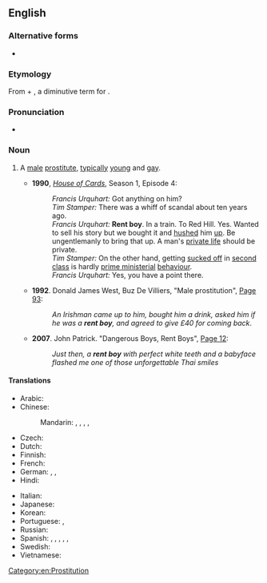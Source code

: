 {{also|rentboy}}

==English==

===Alternative forms===
* {{l|en|rentboy}}

===Etymology===
From {{m|en|rent||to [[lease]], [[let out]]}} + {{m|en|boy}}, a diminutive term for {{m|en|man}}.

===Pronunciation===
* {{audio|En-us-ncalif-rentboy.ogg|Audio (US, Northern California)|lang=en}}

===Noun===
{{en-noun}}

# {{lb|en|chiefly|British|informal}} A [[male]] [[prostitute]], [[typically]] [[young]] and [[gay]].
#* '''1990''', ''[[w:House of Cards (UK TV show)|House of Cards]]'', Season 1, Episode 4:
#*: ''Francis Urquhart:'' Got anything on him?<br>''Tim Stamper:'' There was a whiff of scandal about ten years ago.<br>''Francis Urquhart:'' '''Rent boy'''. In a train. To Red Hill. Yes. Wanted to sell his story but we bought it and [[hush up|hushed]] him [[hush up|up]]. Be ungentlemanly to bring that up. A man's [[private life]] should be private.<br>''Tim Stamper:'' On the other hand, getting [[suck off|sucked off]] in [[second class]] is hardly [[prime ministerial]] [[behavior|behaviour]].<br>''Francis Urquhart:'' Yes, you have a point there.
#* '''1992'''. Donald James West, Buz De Villiers, "Male prostitution", [http://books.google.com/books?id=JAYeUUoqw20C&pg=PA93 Page 93]:
#*: ''An Irishman came up to him, bought him a drink, asked him if he was a '''rent boy''', and agreed to give £40 for coming back''.
#* '''2007'''. John Patrick. "Dangerous Boys, Rent Boys", [http://books.google.com/books?id=GX_S4Ol84fYC&pg=PA12 Page 12]:
#*: ''Just then, a '''rent boy''' with perfect white teeth and a babyface flashed me one of those unforgettable Thai smiles''

====Translations====
{{trans-top|young male prostitute}}
* Arabic: {{t-needed|ar}}
* Chinese:
*: Mandarin: {{t+|cmn|男妓|tr=nánjì|sc=Hani}}, {{t+|cmn|妓男|tr=jìnán|sc=Hani}}, {{t+|cmn|鴨子|sc=Hani}}, {{t+|cmn|鸭子|tr=yāzi|sc=Hani}}, {{t+|cmn|MB|sc=Hani}}
* Czech: {{t-needed|cs}}
* Dutch: {{t-needed|nl}}
* Finnish: {{t|fi|[[maksullinen]] [[poika]]}}
* French: {{t-needed|fr}}
* German: {{t+|de|Callboy|m}}, {{t+|de|Gigolo|m}}, {{t+|de|Stricher|m}} {{qualifier|pejorativ}}
* Hindi: {{t-needed|hi}}
{{trans-mid}}
* Italian: {{t-needed|it}}
* Japanese: {{t-needed|ja}}
* Korean: {{t-needed|ko}}
* Portuguese: {{t+|pt|acompanhante de luxo|m|f}}, {{t+|pt|michê|m}}
* Russian: {{t+|ru|проститу́т|m}}
* Spanish: {{t+|es|taxi boy|m}}, {{t|es|taxi boys|m-p}}, {{t+|es|putito|m}}, {{t|es|putitos|m-p}}, {{t|es|lolito|m}}, {{t|es|lolitos|m-p}}
* Swedish: {{t+|sv|eskortpojke|c}}
* Vietnamese: {{t-needed|vi}}
{{trans-bottom}}

[[Category:en:Prostitution]]